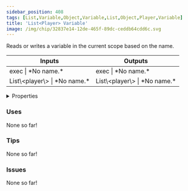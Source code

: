 ```yaml
---
sidebar_position: 408
tags: [List,Variable,Object,Variable,List,Object,Player,Variable]
title: 'List<Player> Variable'
image: /img/chip/32837e14-12de-465f-89dc-ceddb64cdd6c.svg
---
```


Reads or writes a variable in the current scope based on the name.



<IChip uuid="32837e14-12de-465f-89dc-ceddb64cdd6c"/>

<table><thead><tr><th>Inputs</th><th>Outputs</th></tr></thead><tbody><tr><td>exec | *No name.*</td><td>exec | *No name.*</td></tr><tr><td>List\&lt;player\&gt; | *No name.*</td><td>List\&lt;player\&gt; | *No name.*</td></tr></tbody></table>

<details>
  <summary>Properties</summary>
  <div>
    <div>
    <table>
      <tbody>
        <tr>
          <td>Is beta required?</td>
          <td>No</td>
        </tr>
        <tr>
          <td>Is chip a trolling risk?</td>
          <td>No</td>
        </tr>
        <tr>
          <td>Is chip a role assignment risk?</td>
          <td>No</td>
        </tr>
        <tr>
          <td>Chip UUID</td>
          <td>32837e14-12de-465f-89dc-ceddb64cdd6c</td>
        </tr>
        <tr>
          <td>Room availability</td>
          <td>Available everywhere</td>
        </tr>
      </tbody>
    </table>
    </div>
  </div>
</details>

### Uses

None so far!

### Tips

None so far!

### Issues

None so far!